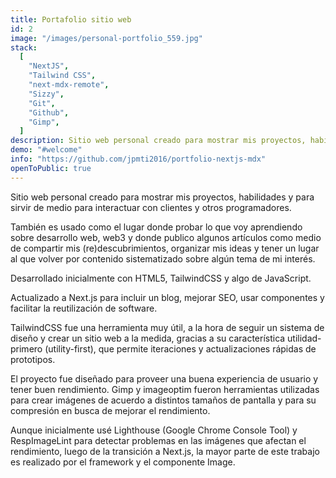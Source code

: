 ```yaml
---
title: Portafolio sitio web
id: 2
image: "/images/personal-portfolio_559.jpg"
stack:
  [
    "NextJS",
    "Tailwind CSS",
    "next-mdx-remote",
    "Sizzy",
    "Git",
    "Github",
    "Gimp",
  ]
description: Sitio web personal creado para mostrar mis proyectos, habilidades y para que sirva de medio para interactuar con clientes y otros programadores.
demo: "#welcome"
info: "https://github.com/jpmti2016/portfolio-nextjs-mdx"
openToPublic: true
---
```


Sitio web personal creado para mostrar mis proyectos, habilidades y para sirvir de medio para interactuar con clientes y
otros programadores.

También es usado como el lugar donde probar lo que voy aprendiendo sobre desarrollo web, web3 y donde publico algunos artículos como medio
de compartir mis (re)descubrimientos, organizar mis ideas y tener un lugar al que volver por contenido sistematizado sobre algún tema de mi
interés.

Desarrollado inicialmente con HTML5, TailwindCSS y algo de JavaScript.

Actualizado a Next.js para incluir un blog, mejorar SEO, usar componentes y facilitar la reutilización de software.

TailwindCSS fue una herramienta muy útil, a la hora de seguir un sistema de diseño y crear un sitio web a la medida, gracias a su
característica utilidad-primero (utility-first), que permite iteraciones y actualizaciones rápidas de prototipos.

El proyecto fue diseñado para proveer una buena experiencia de usuario y tener buen rendimiento. Gimp y imageoptim fueron herramientas
utilizadas para crear imágenes de acuerdo a distintos tamaños de pantalla y para su compresión en busca de mejorar el rendimiento.

Aunque inicialmente usé Lighthouse (Google Chrome Console Tool) y RespImageLint para detectar problemas en las imágenes que afectan el
rendimiento, luego de la transición a Next.js, la mayor parte de este trabajo es realizado por el framework y el componente Image.
